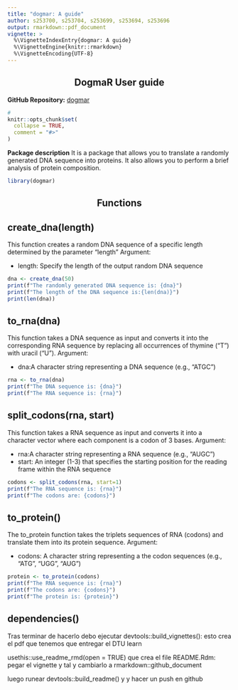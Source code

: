 ```yaml
---
title: "dogmar: A guide"
author: s253700, s253704, s253699, s253694, s253696
output: rmarkdown::pdf_document
vignette: >
  %\VignetteIndexEntry{dogmar: A guide}
  %\VignetteEngine{knitr::rmarkdown}
  %\VignetteEncoding{UTF-8}
---
```


::: {style="text-align: center;"}
# DogmaR User guide
:::

**GitHub Repository:** [dogmar](https://github.com/rforbiodatascience25/group_04_package)

```r
# 
knitr::opts_chunk$set(
  collapse = TRUE,
  comment = "#>"
)
```

**Package description** It is a package that allows you to translate a randomly generated DNA sequence into proteins. It also allows you to perform a brief analysis of protein composition.

```r
library(dogmar)
```

::: {style="text-align: center;"}
## Functions
:::

## create_dna(length)

This function creates a random DNA sequence of a specific length determined by the parameter "length" Argument:

-   length: Specify the length of the output random DNA sequence

```r
dna <- create_dna(50)
print(f"The randomly generated DNA sequence is: {dna}")
print(f"The length of the DNA sequence is:{len(dna)}")
print(len(dna))
```

## to_rna(dna)

This function takes a DNA sequence as input and converts it into the corresponding RNA sequence by replacing all occurrences of thymine ("T") with uracil ("U"). Argument:

-   dna:A character string representing a DNA sequence (e.g., "ATGC")

```r
rna <- to_rna(dna)
print(f"The DNA sequence is: {dna}")
print(f"The RNA sequence is: {rna}")
```

## split_codons(rna, start)

This function takes a RNA sequence as input and converts it into a character vector where each component is a codon of 3 bases. Argument:

-   rna:A character string representing a RNA sequence (e.g., "AUGC")
-   start: An integer (1-3) that specifies the starting position for the reading frame within the RNA sequence

```r
codons <- split_codons(rna, start=1)
print(f"The RNA sequence is: {rna}")
print(f"The codons are: {codons}")
```

## to_protein()

The to_protein function takes the triplets sequences of RNA (codons) and translate them into its protein sequence. Argument:

-   codons: A character string representing a the codon sequences (e.g., "ATG", "UGG", "AUG")

```r
protein <- to_protein(codons)
print(f"The RNA sequence is: {rna}")
print(f"The codons are: {codons}")
print(f"The protein is: {protein}")
```

## dependencies()

Tras terminar de hacerlo debo ejecutar devtools::build_vignettes(): esto crea el pdf que tenemos que entregar el DTU learn

usethis::use_readme_rmd(open = TRUE) que crea el file README.Rdm: pegar el vignette y tal y cambiarlo a rmarkdown::github_document

luego runear devtools::build_readme() y y hacer un push en github
